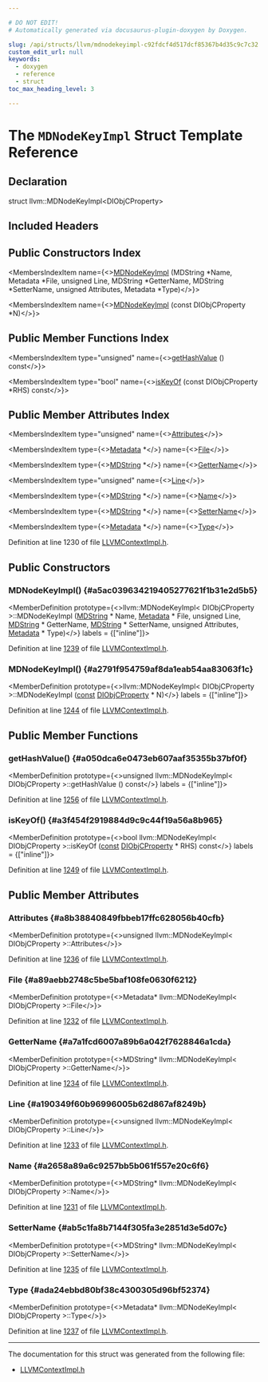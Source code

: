 ```yaml
---

# DO NOT EDIT!
# Automatically generated via docusaurus-plugin-doxygen by Doxygen.

slug: /api/structs/llvm/mdnodekeyimpl-c92fdcf4d517dcf85367b4d35c9c7c32
custom_edit_url: null
keywords:
  - doxygen
  - reference
  - struct
toc_max_heading_level: 3

---
```





# The `MDNodeKeyImpl` Struct Template Reference

<DoxygenPage pluginConfig={pluginConfig}>



## Declaration

<CodeBlock>struct llvm::MDNodeKeyImpl&lt;DIObjCProperty&gt;</CodeBlock>

## Included Headers

<IncludesList>
<IncludesListItem
  filePath="IR/LLVMContextImpl.h"
  permalink="/docs/api/files/lib/lib/ir/llvmcontextimpl-h"
  isLocal="true" />
</IncludesList>

## Public Constructors Index

<MembersIndex>

<MembersIndexItem
  name={<><a href="#a5ac039634219405277621f1b31e2d5b5">MDNodeKeyImpl</a> (MDString &#42;Name, Metadata &#42;File, unsigned Line, MDString &#42;GetterName, MDString &#42;SetterName, unsigned Attributes, Metadata &#42;Type)</>}>
</MembersIndexItem>

<MembersIndexItem
  name={<><a href="#a2791f954759af8da1eab54aa83063f1c">MDNodeKeyImpl</a> (const DIObjCProperty &#42;N)</>}>
</MembersIndexItem>

</MembersIndex>

## Public Member Functions Index

<MembersIndex>

<MembersIndexItem
  type="unsigned"
  name={<><a href="#a050dca6e0473eb607aaf35355b37bf0f">getHashValue</a> () const</>}>
</MembersIndexItem>

<MembersIndexItem
  type="bool"
  name={<><a href="#a3f454f2919884d9c9c44f19a56a8b965">isKeyOf</a> (const DIObjCProperty &#42;RHS) const</>}>
</MembersIndexItem>

</MembersIndex>

## Public Member Attributes Index

<MembersIndex>

<MembersIndexItem
  type="unsigned"
  name={<><a href="#a8b38840849fbbeb17ffc628056b40cfb">Attributes</a></>}>
</MembersIndexItem>

<MembersIndexItem
  type={<><a href="/docs/api/classes/llvm/metadata">Metadata</a> &#42;</>}
  name={<><a href="#a89aebb2748c5be5baf108fe0630f6212">File</a></>}>
</MembersIndexItem>

<MembersIndexItem
  type={<><a href="/docs/api/classes/llvm/mdstring">MDString</a> &#42;</>}
  name={<><a href="#a7a1fcd6007a89b6a042f7628846a1cda">GetterName</a></>}>
</MembersIndexItem>

<MembersIndexItem
  type="unsigned"
  name={<><a href="#a190349f60b96996005b62d867af8249b">Line</a></>}>
</MembersIndexItem>

<MembersIndexItem
  type={<><a href="/docs/api/classes/llvm/mdstring">MDString</a> &#42;</>}
  name={<><a href="#a2658a89a6c9257bb5b061f557e20c6f6">Name</a></>}>
</MembersIndexItem>

<MembersIndexItem
  type={<><a href="/docs/api/classes/llvm/mdstring">MDString</a> &#42;</>}
  name={<><a href="#ab5c1fa8b7144f305fa3e2851d3e5d07c">SetterName</a></>}>
</MembersIndexItem>

<MembersIndexItem
  type={<><a href="/docs/api/classes/llvm/metadata">Metadata</a> &#42;</>}
  name={<><a href="#ada24ebbd80bf38c4300305d96bf52374">Type</a></>}>
</MembersIndexItem>

</MembersIndex>


Definition at line 1230 of file <a href="/docs/api/files/lib/lib/ir/llvmcontextimpl-h">LLVMContextImpl.h</a>.

<SectionDefinition>

## Public Constructors

### MDNodeKeyImpl() {#a5ac039634219405277621f1b31e2d5b5}

<MemberDefinition
  prototype={<>llvm::MDNodeKeyImpl&lt; DIObjCProperty &gt;::MDNodeKeyImpl (<a href="/docs/api/classes/llvm/mdstring">MDString</a> &#42; Name, <a href="/docs/api/classes/llvm/metadata">Metadata</a> &#42; File, unsigned Line, <a href="/docs/api/classes/llvm/mdstring">MDString</a> &#42; GetterName, <a href="/docs/api/classes/llvm/mdstring">MDString</a> &#42; SetterName, unsigned Attributes, <a href="/docs/api/classes/llvm/metadata">Metadata</a> &#42; Type)</>}
  labels = {["inline"]}>

Definition at line <a href="/docs/api/files/lib/lib/ir/llvmcontextimpl-h/#l01239">1239</a> of file <a href="/docs/api/files/lib/lib/ir/llvmcontextimpl-h">LLVMContextImpl.h</a>.
</MemberDefinition>

### MDNodeKeyImpl() {#a2791f954759af8da1eab54aa83063f1c}

<MemberDefinition
  prototype={<>llvm::MDNodeKeyImpl&lt; DIObjCProperty &gt;::MDNodeKeyImpl (<a href="/docs/api/files/lib/lib/target/lib/target/aarch64/aarch64promoteconstant-cpp/#a90f8350fecae261c25be85d38b451bff">const</a> <a href="/docs/api/classes/llvm/diobjcproperty">DIObjCProperty</a> &#42; N)</>}
  labels = {["inline"]}>

Definition at line <a href="/docs/api/files/lib/lib/ir/llvmcontextimpl-h/#l01244">1244</a> of file <a href="/docs/api/files/lib/lib/ir/llvmcontextimpl-h">LLVMContextImpl.h</a>.
</MemberDefinition>

</SectionDefinition>

<SectionDefinition>

## Public Member Functions

### getHashValue() {#a050dca6e0473eb607aaf35355b37bf0f}

<MemberDefinition
  prototype={<>unsigned llvm::MDNodeKeyImpl&lt; DIObjCProperty &gt;::getHashValue () const</>}
  labels = {["inline"]}>

Definition at line <a href="/docs/api/files/lib/lib/ir/llvmcontextimpl-h/#l01256">1256</a> of file <a href="/docs/api/files/lib/lib/ir/llvmcontextimpl-h">LLVMContextImpl.h</a>.
</MemberDefinition>

### isKeyOf() {#a3f454f2919884d9c9c44f19a56a8b965}

<MemberDefinition
  prototype={<>bool llvm::MDNodeKeyImpl&lt; DIObjCProperty &gt;::isKeyOf (<a href="/docs/api/files/lib/lib/target/lib/target/aarch64/aarch64promoteconstant-cpp/#a90f8350fecae261c25be85d38b451bff">const</a> <a href="/docs/api/classes/llvm/diobjcproperty">DIObjCProperty</a> &#42; RHS) const</>}
  labels = {["inline"]}>

Definition at line <a href="/docs/api/files/lib/lib/ir/llvmcontextimpl-h/#l01249">1249</a> of file <a href="/docs/api/files/lib/lib/ir/llvmcontextimpl-h">LLVMContextImpl.h</a>.
</MemberDefinition>

</SectionDefinition>

<SectionDefinition>

## Public Member Attributes

### Attributes {#a8b38840849fbbeb17ffc628056b40cfb}

<MemberDefinition
  prototype={<>unsigned llvm::MDNodeKeyImpl&lt; DIObjCProperty &gt;::Attributes</>}>

Definition at line <a href="/docs/api/files/lib/lib/ir/llvmcontextimpl-h/#l01236">1236</a> of file <a href="/docs/api/files/lib/lib/ir/llvmcontextimpl-h">LLVMContextImpl.h</a>.
</MemberDefinition>

### File {#a89aebb2748c5be5baf108fe0630f6212}

<MemberDefinition
  prototype={<>Metadata&#42; llvm::MDNodeKeyImpl&lt; DIObjCProperty &gt;::File</>}>

Definition at line <a href="/docs/api/files/lib/lib/ir/llvmcontextimpl-h/#l01232">1232</a> of file <a href="/docs/api/files/lib/lib/ir/llvmcontextimpl-h">LLVMContextImpl.h</a>.
</MemberDefinition>

### GetterName {#a7a1fcd6007a89b6a042f7628846a1cda}

<MemberDefinition
  prototype={<>MDString&#42; llvm::MDNodeKeyImpl&lt; DIObjCProperty &gt;::GetterName</>}>

Definition at line <a href="/docs/api/files/lib/lib/ir/llvmcontextimpl-h/#l01234">1234</a> of file <a href="/docs/api/files/lib/lib/ir/llvmcontextimpl-h">LLVMContextImpl.h</a>.
</MemberDefinition>

### Line {#a190349f60b96996005b62d867af8249b}

<MemberDefinition
  prototype={<>unsigned llvm::MDNodeKeyImpl&lt; DIObjCProperty &gt;::Line</>}>

Definition at line <a href="/docs/api/files/lib/lib/ir/llvmcontextimpl-h/#l01233">1233</a> of file <a href="/docs/api/files/lib/lib/ir/llvmcontextimpl-h">LLVMContextImpl.h</a>.
</MemberDefinition>

### Name {#a2658a89a6c9257bb5b061f557e20c6f6}

<MemberDefinition
  prototype={<>MDString&#42; llvm::MDNodeKeyImpl&lt; DIObjCProperty &gt;::Name</>}>

Definition at line <a href="/docs/api/files/lib/lib/ir/llvmcontextimpl-h/#l01231">1231</a> of file <a href="/docs/api/files/lib/lib/ir/llvmcontextimpl-h">LLVMContextImpl.h</a>.
</MemberDefinition>

### SetterName {#ab5c1fa8b7144f305fa3e2851d3e5d07c}

<MemberDefinition
  prototype={<>MDString&#42; llvm::MDNodeKeyImpl&lt; DIObjCProperty &gt;::SetterName</>}>

Definition at line <a href="/docs/api/files/lib/lib/ir/llvmcontextimpl-h/#l01235">1235</a> of file <a href="/docs/api/files/lib/lib/ir/llvmcontextimpl-h">LLVMContextImpl.h</a>.
</MemberDefinition>

### Type {#ada24ebbd80bf38c4300305d96bf52374}

<MemberDefinition
  prototype={<>Metadata&#42; llvm::MDNodeKeyImpl&lt; DIObjCProperty &gt;::Type</>}>

Definition at line <a href="/docs/api/files/lib/lib/ir/llvmcontextimpl-h/#l01237">1237</a> of file <a href="/docs/api/files/lib/lib/ir/llvmcontextimpl-h">LLVMContextImpl.h</a>.
</MemberDefinition>

</SectionDefinition>

<hr/>

The documentation for this struct was generated from the following file:

<ul>
<li><a href="/docs/api/files/lib/lib/ir/llvmcontextimpl-h">LLVMContextImpl.h</a></li>
</ul>

</DoxygenPage>
